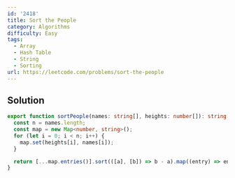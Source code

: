 ```yaml
---
id: '2418'
title: Sort the People
category: Algorithms
difficulty: Easy
tags:
  - Array
  - Hash Table
  - String
  - Sorting
url: https://leetcode.com/problems/sort-the-people
---
```


## Solution

```typescript filename="solution.ts" copy
export function sortPeople(names: string[], heights: number[]): string[] {
  const n = names.length;
  const map = new Map<number, string>();
  for (let i = 0; i < n; i++) {
    map.set(heights[i], names[i]);
  }

  return [...map.entries()].sort(([a], [b]) => b - a).map((entry) => entry[1]);
}
```
